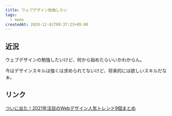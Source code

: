 ```yaml
---
title: ウェブデザイン勉強したい
tags:
  - memo
createdAt: 2020-12-01T09:37:23+09:00
---
```


## 近況

ウェブデザインの勉強したいけど、何から始めたらいいかわからん。

今はデザインスキルは強くは求められてないけど、将来的には欲しいスキルだなぁ。

## リンク

[ついに出た！2021年注目のWebデザイン人気トレンド9個まとめ
](https://photoshopvip.net/126127)
